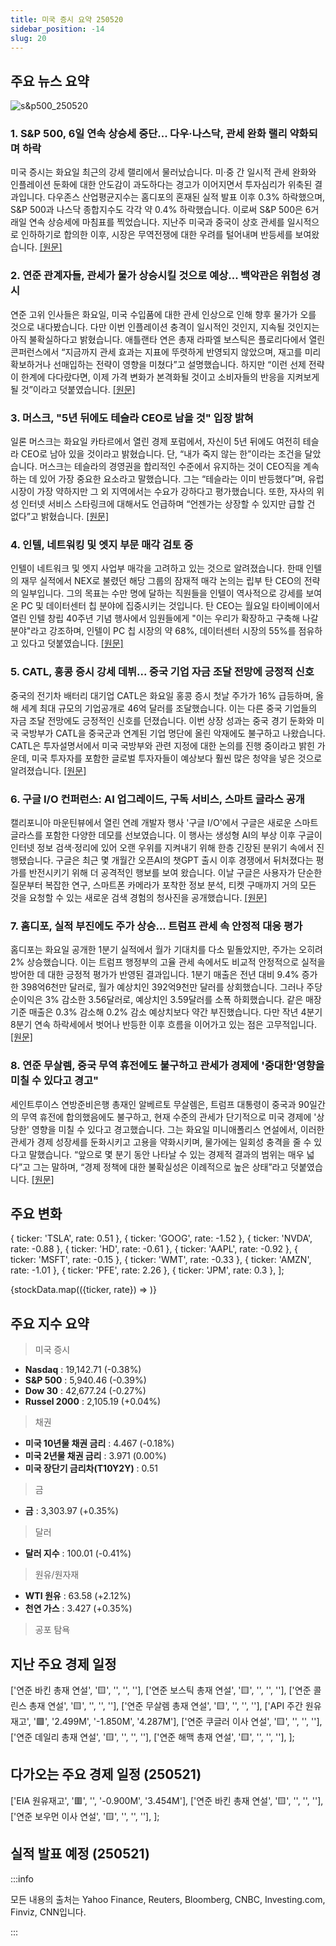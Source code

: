 ```yaml
---
title: 미국 증시 요약 250520
sidebar_position: -14
slug: 20
---
```


## 주요 뉴스 요약

![s&p500_250520](/map/250520.png)

### 1. **S&P 500, 6일 연속 상승세 중단... 다우·나스닥, 관세 완화 랠리 약화되며 하락**

미국 증시는 화요일 최근의 강세 랠리에서 물러났습니다. 미·중 간 일시적 관세 완화와 인플레이션 둔화에 대한 안도감이 과도하다는 경고가 이어지면서 투자심리가 위축된 결과입니다. 다우존스 산업평균지수는 홈디포의 혼재된 실적 발표 이후 0.3% 하락했으며, S&P 500과 나스닥 종합지수도 각각 약 0.4% 하락했습니다. 이로써 S&P 500은 6거래일 연속 상승세에 마침표를 찍었습니다. 지난주 미국과 중국이 상호 관세를 일시적으로 인하하기로 합의한 이후, 시장은 무역전쟁에 대한 우려를 털어내며 반등세를 보여왔습니다. [[원문]](https://finance.yahoo.com/news/live/stock-market-today-sp-500-snaps-6-day-win-streak-dow-nasdaq-slide-as-tariff-relief-rally-fades-200100540.html)

### 2. **연준 관계자들, 관세가 물가 상승시킬 것으로 예상... 백악관은 위험성 경시**

연준 고위 인사들은 화요일, 미국 수입품에 대한 관세 인상으로 인해 향후 물가가 오를 것으로 내다봤습니다. 다만 이번 인플레이션 충격이 일시적인 것인지, 지속될 것인지는 아직 불확실하다고 밝혔습니다. 애틀랜타 연은 총재 라파엘 보스틱은 플로리다에서 열린 콘퍼런스에서 “지금까지 관세 효과는 지표에 뚜렷하게 반영되지 않았으며, 재고를 미리 확보하거나 선매입하는 전략이 영향을 미쳤다”고 설명했습니다. 하지만 “이런 선제 전략이 한계에 다다랐다면, 이제 가격 변화가 본격화될 것이고 소비자들의 반응을 지켜보게 될 것”이라고 덧붙였습니다. [[원문]](https://www.reuters.com/business/us-economy-may-be-brink-price-hike-wave-feds-bostic-says-2025-05-20/)

### 3. **머스크, "5년 뒤에도 테슬라 CEO로 남을 것" 입장 밝혀**

일론 머스크는 화요일 카타르에서 열린 경제 포럼에서, 자신이 5년 뒤에도 여전히 테슬라 CEO로 남아 있을 것이라고 밝혔습니다. 단, “내가 죽지 않는 한”이라는 조건을 달았습니다. 머스크는 테슬라의 경영권을 합리적인 수준에서 유지하는 것이 CEO직을 계속하는 데 있어 가장 중요한 요소라고 말했습니다. 그는 “테슬라는 이미 반등했다”며, 유럽 시장이 가장 약하지만 그 외 지역에서는 수요가 강하다고 평가했습니다. 또한, 자사의 위성 인터넷 서비스 스타링크에 대해서도 언급하며 “언젠가는 상장할 수 있지만 급할 건 없다”고 밝혔습니다. [[원문]](https://www.reuters.com/business/autos-transportation/elon-musk-says-he-is-still-committed-being-tesla-ceo-5-years-time-2025-05-20/)

### 4. **인텔, 네트워킹 및 엣지 부문 매각 검토 중**

인텔이 네트워크 및 엣지 사업부 매각을 고려하고 있는 것으로 알려졌습니다. 한때 인텔의 재무 실적에서 NEX로 불렸던 해당 그룹의 잠재적 매각 논의는 립부 탄 CEO의 전략의 일부입니다. 그의 목표는 수만 명에 달하는 직원들을 인텔이 역사적으로 강세를 보여온 PC 및 데이터센터 칩 분야에 집중시키는 것입니다. 탄 CEO는 월요일 타이베이에서 열린 인텔 창립 40주년 기념 행사에서 임원들에게 "이는 우리가 확장하고 구축해 나갈 분야"라고 강조하며, 인텔이 PC 칩 시장의 약 68%, 데이터센터 시장의 55%를 점유하고 있다고 덧붙였습니다. [[원문]](https://www.reuters.com/technology/intel-explores-sale-networking-edge-unit-sources-say-2025-05-20/)

### 5. **CATL, 홍콩 증시 강세 데뷔... 중국 기업 자금 조달 전망에 긍정적 신호**

중국의 전기차 배터리 대기업 CATL은 화요일 홍콩 증시 첫날 주가가 16% 급등하며, 올해 세계 최대 규모의 기업공개로 46억 달러를 조달했습니다. 이는 다른 중국 기업들의 자금 조달 전망에도 긍정적인 신호를 던졌습니다. 이번 상장 성과는 중국 경기 둔화와 미국 국방부가 CATL을 중국군과 연계된 기업 명단에 올린 악재에도 불구하고 나왔습니다. CATL은 투자설명서에서 미국 국방부와 관련 지정에 대한 논의를 진행 중이라고 밝힌 가운데, 미국 투자자를 포함한 글로벌 투자자들이 예상보다 훨씬 많은 청약을 넣은 것으로 알려졌습니다. [[원문]](https://finance.yahoo.com/news/chinas-catl-shares-set-jump-012847316.html)

### 6. **구글 I/O 컨퍼런스: AI 업그레이드, 구독 서비스, 스마트 글라스 공개**

캘리포니아 마운틴뷰에서 열린 연례 개발자 행사 '구글 I/O'에서 구글은 새로운 스마트 글라스를 포함한 다양한 데모를 선보였습니다. 이 행사는 생성형 AI의 부상 이후 구글이 인터넷 정보 검색·정리에 있어 오랜 우위를 지켜내기 위해 한층 긴장된 분위기 속에서 진행됐습니다. 구글은 최근 몇 개월간 오픈AI의 챗GPT 출시 이후 경쟁에서 뒤처졌다는 평가를 반전시키기 위해 더 공격적인 행보를 보여 왔습니다. 이날 구글은 사용자가 단순한 질문부터 복잡한 연구, 스마트폰 카메라가 포착한 정보 분석, 티켓 구매까지 거의 모든 것을 요청할 수 있는 새로운 검색 경험의 청사진을 공개했습니다. [[원문]](https://www.reuters.com/business/google-unveil-ai-upgrades-io-conference-amid-search-challenges-2025-05-20/)

### 7. **홈디포, 실적 부진에도 주가 상승... 트럼프 관세 속 안정적 대응 평가**

홈디포는 화요일 공개한 1분기 실적에서 월가 기대치를 다소 밑돌았지만, 주가는 오히려 2% 상승했습니다. 이는 트럼프 행정부의 고율 관세 속에서도 비교적 안정적으로 실적을 방어한 데 대한 긍정적 평가가 반영된 결과입니다. 1분기 매출은 전년 대비 9.4% 증가한 398억6천만 달러로, 월가 예상치인 392억9천만 달러를 상회했습니다. 그러나 주당 순이익은 3% 감소한 3.56달러로, 예상치인 3.59달러를 소폭 하회했습니다. 같은 매장 기준 매출은 0.3% 감소해 0.2% 감소 예상치보다 약간 부진했습니다. 다만 작년 4분기 8분기 연속 하락세에서 벗어나 반등한 이후 흐름을 이어가고 있는 점은 고무적입니다. [[원문]](https://finance.yahoo.com/news/home-depot-stock-rises-despite-earnings-miss-as-it-navigates-trumps-tariffs-100411245.html)

### 8. **연준 무살렘, 중국 무역 휴전에도 불구하고 관세가 경제에 '중대한'영향을 미칠 수 있다고 경고"**

세인트루이스 연방준비은행 총재인 알베르토 무살렘은, 트럼프 대통령이 중국과 90일간의 무역 휴전에 합의했음에도 불구하고, 현재 수준의 관세가 단기적으로 미국 경제에 '상당한' 영향을 미칠 수 있다고 경고했습니다. 그는 화요일 미니애폴리스 연설에서, 이러한 관세가 경제 성장세를 둔화시키고 고용을 약화시키며, 물가에는 일회성 충격을 줄 수 있다고 말했습니다. “앞으로 몇 분기 동안 나타날 수 있는 경제적 결과의 범위는 매우 넓다”고 그는 말하며, “경제 정책에 대한 불확실성은 이례적으로 높은 상태”라고 덧붙였습니다. [[원문]](https://finance.yahoo.com/news/feds-musalem-warns-tariffs-could-have-significant-impact-on-economy-despite-china-trade-truce-174445182.html)

## 주요 변화

  { ticker: 'TSLA', rate: 0.51 },
  { ticker: 'GOOG', rate: -1.52 },
  { ticker: 'NVDA', rate: -0.88 },
  { ticker: 'HD', rate: -0.61 },
  { ticker: 'AAPL', rate: -0.92 },
  { ticker: 'MSFT', rate: -0.15 },
  { ticker: 'WMT', rate: -0.33 },
  { ticker: 'AMZN', rate: -1.01 },
  { ticker: 'PFE', rate: 2.26 },
  { ticker: 'JPM', rate: 0.3 },
];

{stockData.map(({ticker, rate}) => <StockCardMini key={ticker} ticker={ticker} rate={rate}></StockCardMini>)}

## 주요 지수 요약

> 미국 증시

- **Nasdaq** : 19,142.71 (-0.38%)
- **S&P 500** : 5,940.46 (-0.39%)
- **Dow 30** : 42,677.24 (-0.27%)
- **Russel 2000** : 2,105.19 (+0.04%)

> 채권

- **미국 10년물 채권 금리** : 4.467 (-0.18%)
- **미국 2년물 채권 금리** : 3.971 (0.00%)
- **미국 장단기 금리차(T10Y2Y)** : 0.51

> 금

- **금** : 3,303.97 (+0.35%)

> 달러

- **달러 지수** : 100.01 (-0.41%)

> 원유/원자재

- **WTI 원유** : 63.58 (+2.12%)
- **천연 가스** : 3.427 (+0.35%)

> 공포 탐욕

<FearAndGreed fearAndGreedIndex={69} vix={18.09} vixRate={-0.28} />

## 지난 주요 경제 일정

  ['연준 바킨 총재 연설', '🟨', '', '', ''],
  ['연준 보스틱 총재 연설', '🟨', '', '', ''],
  ['연준 콜린스 총재 연설', '🟨', '', '', ''],
  ['연준 무살렘 총재 연설', '🟨', '', '', ''],
  ['API 주간 원유 재고', '🟩', '2.499M', '-1.850M', '4.287M'],
  ['연준 쿠글러 이사 연설', '🟨', '', '', ''],
  ['연준 데일리 총재 연설', '🟨', '', '', ''],
  ['연준 해맥 총재 연설', '🟨', '', '', ''],
];

<EconomicCalendar data={eventsData} />

## 다가오는 주요 경제 일정 (250521)

  ['EIA 원유재고', '🟥', '', '-0.900M', '3.454M'],
  ['연준 바킨 총재 연설', '🟨', '', '', ''],
  ['연준 보우먼 이사 연설', '🟨', '', '', ''],
];

<EconomicCalendar data={nextEventsData} />

## 실적 발표 예정 (250521)



<EarningsBoard stocksBMO={stocksBMO} stocksAMC={stocksAMC} />

:::info

모든 내용의 출처는 Yahoo Finance, Reuters, Bloomberg, CNBC, Investing.com, Finviz, CNN입니다.

:::
